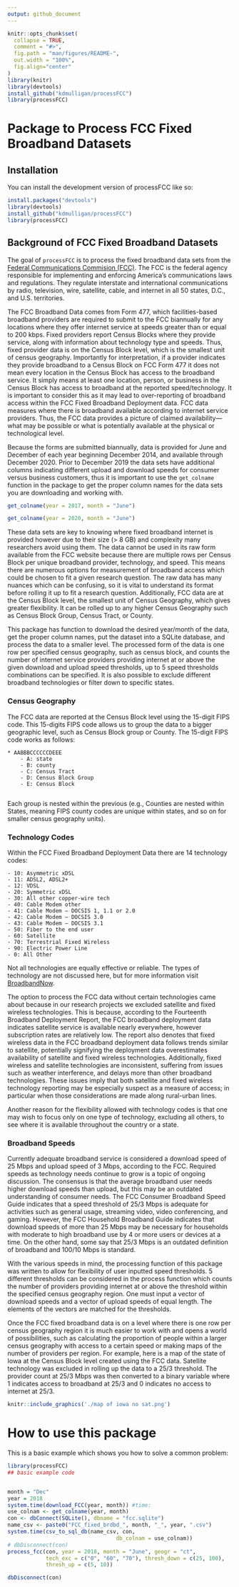 ```yaml
---
output: github_document
---
```


```r
knitr::opts_chunk$set(
  collapse = TRUE,
  comment = "#>",
  fig.path = "man/figures/README-",
  out.width = "100%",
  fig.align="center"
)
library(knitr)
library(devtools)
install_github("kdmulligan/processFCC")
library(processFCC)
```

# Package to Process FCC Fixed Broadband Datasets

## Installation

You can install the development version of processFCC like so:
```r
install.packages("devtools")
library(devtools)
install_github("kdmulligan/processFCC")
library(processFCC)
```

## Background of FCC Fixed Broadband Datasets

The goal of `processFCC` is to process the fixed broadband data sets from the [Federal Communications Commision (FCC)](https://www.fcc.gov/general/broadband-deployment-data-fcc-form-477). The FCC is the federal agency responsible for implementing and enforcing America’s communications laws and regulations. They regulate interstate and international communications by radio, television, wire, satellite, cable, and internet in all 50 states, D.C., and U.S. territories. 

The FCC Broadband Data comes from Form 477, which facilities-based broadband providers are required to submit to the FCC biannually for any locations where they offer internet service at speeds greater than or equal to 200 kbps. Fixed providers report Census Blocks where they provide service, along with information about technology type and speeds. Thus, fixed provider data is on the Census Block level, which is the smallest unit of census geography. Importantly for interpretation, if a provider indicates they provide broadband to a Census Block on FCC Form 477 it does not mean every location in the Census Block has access to the broadband service. It simply means at least one location, person, or business in the Census Block has access to broadband at the reported speed/technology. It is important to consider this as it may lead to over-reporting of broadband access within the FCC Fixed Broadband Deployment data. FCC data measures where there is broadband available according to internet service providers. Thus, the FCC data provides a picture of claimed availability—what may be possible or what is potentially available at the physical or technological level.

Because the forms are submitted biannually, data is provided for June and December of each year beginning December 2014, and available through December 2020. Prior to December 2019 the data sets have additional columns  indicating different upload and download speeds for consumer versus business customers, thus it is important to use the `get_colname` function in the package to get the proper column names for the data sets you are downloading and working with.

```r
get_colname(year = 2017, month = "June")

get_colname(year = 2020, month = "June")
```


These data sets are key to knowing where fixed broadband internet is provided however due to their size (> 8 GB) and complexity many researchers avoid using them. The data cannot be used in its raw form available from the FCC website because there are multiple rows per Census Block per unique broadband provider, technology, and speed. This means there are numerous options for measurement of broadband access which could be chosen to fit a given research question. The raw data has many nuances which can be confusing, so it is vital to understand its format before rolling it up to fit a research question. Additionally, FCC data are at the Census Block level, the smallest unit of Census Geography, which gives greater flexibility. It can be rolled up to any higher Census Geography such as Census Block Group, Census Tract, or County.

This package has function to download the desired year/month of the data, get the proper column names, put the dataset into a SQLite database, and process the data to a smaller level. The processed form of the data is one row per specified census geography, such as census block, and counts the number of internet service providers providing internet at or above the given download and upload speed thresholds, up to 5 speed thresholds combinations can be specified. It is also possible to exclude different broadband technologies or filter down to specific states.

### Census Geography
The FCC data are reported at the Census Block level using the 15-digit FIPS code. This 15-digits FIPS code allows us to group the data to a bigger geographic level, such as Census Block group or County. The 15-digit FIPS code works as follows:

    * AABBBCCCCCCDEEE
        - A: state
        - B: county
        - C: Census Tract
        - D: Census Block Group
        - E: Census Block
        
Each group is nested within the previous (e.g., Counties are nested within States, meaning FIPS county codes are unique within states, and so on for smaller census geography units).

### Technology Codes
Within the FCC Fixed Broadband Deployment Data there are 14 technology codes:

    - 10: Asymmetric xDSL
    - 11: ADSL2, ADSL2+
    - 12: VDSL
    - 20: Symmetric xDSL
    - 30: All other copper-wire tech
    - 40: Cable Modem other
    - 41: Cable Modem – DOCSIS 1, 1.1 or 2.0
    - 42: Cable Modem – DOCSIS 3.0
    - 43: Cable Modem – DOCSIS 3.1 
    - 50: Fiber to the end user
    - 60: Satellite
    - 70: Terrestrial Fixed Wireless
    - 90: Electric Power Line
    - 0: All Other
    

Not all technologies are equally effective or reliable. The types of technology are not discussed here, but for more information visit [BroadbandNow](https://broadbandnow.com/research).

The option to process the FCC data without certain technologies came about because in our research projects we excluded satellite and fixed wireless technologies. This is because, according to the Fourteenth Broadband Deployment Report, the FCC broadband deployment data indicates satellite service is available nearly everywhere, however subscription rates are relatively low. The report also denotes that fixed wireless data in the FCC broadband deployment data follows trends similar to satellite, potentially signifying the deployment data overestimates availability of satellite and fixed wireless technologies. Additionally, fixed wireless and satellite technologies are inconsistent, suffering from issues such as weather interference, and delays more than other broadband technologies. These issues imply that both satellite and fixed wireless technology reporting may be especially suspect as a measure of access; in particular when those considerations are made along rural-urban lines.

Another reason for the flexibility allowed with technology codes is that one may wish to focus only on one type of technology, excluding all others, to see where it is available throughout the country or a state.

### Broadband Speeds
Currently adequate broadband service is considered a download speed of 25 Mbps and upload speed of 3 Mbps, according to the FCC. Required speeds as technology needs continue to grow is a topic of ongoing discussion. The consensus is that the average broadband user needs higher download speeds than upload, but this may be an outdated understanding of consumer needs. The FCC Consumer Broadband Speed Guide indicates that a speed threshold of 25/3 Mbps is adequate for activities such as general usage, streaming video, video conferencing, and gaming. However, the FCC Household Broadband Guide indicates that download speeds of more than 25 Mbps may be necessary for households with moderate to high broadband use by 4 or more users or devices at a time. On the other hand, some say that 25/3 Mbps is an outdated definition of broadband and 100/10 Mbps is standard.

With the various speeds in mind, the processing function of this package was written to allow for flexibility of user inputted speed thresholds. 5 different thresholds can be considered in the process function which counts the number of providers providing internet at or above the threshold within the specified census geography region. One must input a vector of download speeds and a vector of upload speeds of equal length. The elements of the vectors are matched for the thresholds. 

Once the FCC fixed broadband data is on a level where there is one row per census
geography region it is much easier to work with and opens a world of possibilities, 
such as calculating the proportion of people within a larger census geography with
access to a certain speed or making maps of the number of providers per region. For example,
here is a map of the state of Iowa at the Census Block level created using the FCC data. Satellite technology was excluded in rolling up the data to a 25/3 threshold. The provider count at 25/3 Mbps was then converted to a binary variable where 1 indicates access to broadband at 25/3 and 0 indicates no access to internet at 25/3.


```r

knitr::include_graphics('./map of iowa no sat.png')

```

<!-- ![iowa broadband map](./map of iowa no sat.png){:height="36px" width="36px"} -->






# How to use this package

This is a basic example which shows you how to solve a common problem:

```r
library(processFCC)
## basic example code


month = "Dec"
year = 2018
system.time(download_FCC(year, month)) #time: 
use_colnam <- get_colname(year, month)
con <- dbConnect(SQLite(), dbname = "fcc.sqlite")
name_csv <- paste0("FCC_fixed_brdbd_", month, "_", year, ".csv")
system.time(csv_to_sql_db(name_csv, con, 
                                  db_colnam = use_colnam))
# dbDisconnect(con)
process_fcc(con, year = 2018, month = "June", geogr = "ct",
            tech_exc = c("0", "60", "70"), thresh_down = c(25, 100),
            thresh_up = c(5, 10))

dbDisconnect(con)
```


